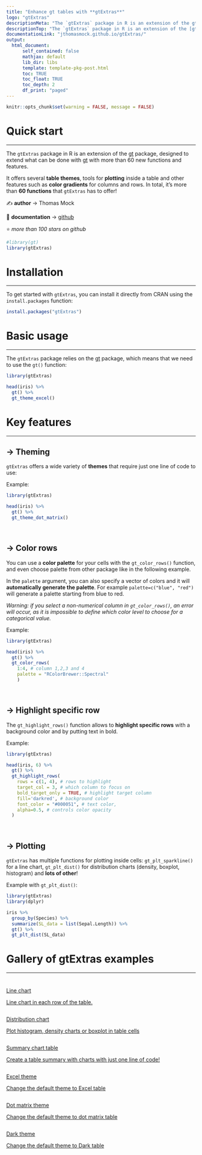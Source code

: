 ```yaml
---
title: "Enhance gt tables with **gtExtras**"
logo: "gtExtras"
descriptionMeta: "The `gtExtras` package in R is an extension of the gt package who provides lots of useful and easy-to-use functions that make gt tables even better!<br/>This post showcases the **key features** of `gtExtras` and provides a set of **table examples** using the package."
descriptionTop: "The `gtExtras` package in R is an extension of the [gt](https://r-graph-gallery.com/package/gt.html) package who provides lots of useful and easy-to-use functions that make gt tables even better!<br/>This post showcases the **key features** of `gtExtras` and provides a set of **table examples** using the package."
documentationLink: "jthomasmock.github.io/gtExtras/"
output:
  html_document:
      self_contained: false    
      mathjax: default
      lib_dir: libs
      template: template-pkg-post.html
      toc: TRUE
      toc_float: TRUE
      toc_depth: 2
      df_print: "paged"
---
```


```r
knitr::opts_chunk$set(warning = FALSE, message = FALSE)
```

<div class="container">

# Quick start
***
The `gtExtras` package in R is an extension of the [gt](https://r-graph-gallery.com/package/gt.html) package, designed to extend what can be done with [gt](https://r-graph-gallery.com/package/gt.html) with more than 60 new functions and features.

<div class = "row">

<div class = "col-md-5  col-sm-12 align-self-center">

It offers several **table themes**, tools for **plotting** inside a table and other features such as **color gradients** for columns and rows. In total, it's more than **60 functions** that `gtExtras` has to offer!

✍️ **author** &rarr; Thomas Mock

📘 **documentation** &rarr; [github](https://jthomasmock.github.io/gtExtras/)

⭐️ *more than 100 stars on github*
</div>

<div class = "col-md-7  col-sm-12">
```r
#library(gt)
library(gtExtras)
```
</div>
</div>

# Installation
***
To get started with `gtExtras`, you can install it directly from CRAN using the `install.packages` function:

```r
install.packages("gtExtras")
```

# Basic usage 
***

The `gtExtras` package relies on the [gt](https://r-graph-gallery.com/package/gt.html) package, which means that we need to use the `gt()` function:

```r
library(gtExtras)

head(iris) %>% 
  gt() %>% 
  gt_theme_excel()
```

# Key features
***

## &rarr; Theming
`gtExtras` offers a wide variety of **themes** that require just one line of code to use:

Example:

```r
library(gtExtras)

head(iris) %>% 
  gt() %>% 
  gt_theme_dot_matrix()
```

<br>

## &rarr; Color rows
You can use a **color palette** for your cells with the `gt_color_rows()` function, and even choose palette from other package like in the following example.

In the `palette` argument, you can also specify a vector of colors and it will **automatically generate the palette**. For example `palette=c("blue", "red")` will generate a palette starting from blue to red.

*Warning: if you select a non-numerical column in `gt_color_rows()`, an error will occur, as it is impossible to define which color level to choose for a categorical value.*

Example:

```r
library(gtExtras)

head(iris) %>%
  gt() %>%
  gt_color_rows(
    1:4, # column 1,2,3 and 4
    palette = "RColorBrewer::Spectral"
    )
```

<br>

## &rarr; Highlight specific row
The `gt_highlight_rows()` function allows to **highlight specific rows** with a background color and by putting text in bold.

Example:

```r
library(gtExtras)

head(iris, 6) %>%
  gt() %>%
  gt_highlight_rows(
    rows = c(1, 4), # rows to highlight
    target_col = 3, # which column to focus on
    bold_target_only = TRUE, # highlight target column 
    fill='darkred', # background color
    font_color = "#000051", # text color,
    alpha=0.5, # controls color opacity
  )
```

<br>

## &rarr; Plotting
`gtExtras` has multiple functions for plotting inside cells: `gt_plt_sparkline()` for a line chart, `gt_plt_dist()` for distribution charts (density, boxplot, histogram) and **lots of other**!

Example with `gt_plt_dist()`:

```r
library(gtExtras)
library(dplyr)

iris %>%
  group_by(Species) %>%
  summarize(SL_data = list(Sepal.Length)) %>%
  gt() %>%
  gt_plt_dist(SL_data)
```






# Gallery of gtExtras examples
***

<section class=bg id=portfolio style=padding-top:10px><div class=container><div class=row id=portfolio-items><div class='portfolio-item col-sm-6 col-md-4'><a class=portfolio-link href=../368-plotting-in-cells-with-gtextras.html><div class=portfolio-hover><div class=portfolio-hover-content><p>Line chart<p class=explanation_portfolio>Line chart in each row of the table.</div></div><img alt=''class='img-fluid imgOfPortfolio'src=../img/graph/368-plotting-in-cells-with-gtextras-1.png></a></div><div class='portfolio-item col-sm-6 col-md-4'><a class=portfolio-link href=../368-plotting-in-cells-with-gtextras.html><div class=portfolio-hover><div class=portfolio-hover-content><p>Distribution chart<p class=explanation_portfolio>Plot histogram, density charts or boxplot in table cells</div></div><img alt=''class='img-fluid imgOfPortfolio'src=../img/graph/368-plotting-in-cells-with-gtextras-2.png></a></div><div class='portfolio-item col-sm-6 col-md-4'><a class=portfolio-link href=../368-plotting-in-cells-with-gtextras.html><div class=portfolio-hover><div class=portfolio-hover-content><p>Summary chart table<p class=explanation_portfolio>Create a table summary with charts with just one line of code!</div></div><img alt=''class='img-fluid imgOfPortfolio'src=../img/graph/368-plotting-in-cells-with-gtextras-4.png></a></div><div class='portfolio-item col-sm-6 col-md-4'><a class=portfolio-link href=../369-custom-theme-in-gt-table-with-gtextras.html><div class=portfolio-hover><div class=portfolio-hover-content><p>Excel theme<p class=explanation_portfolio>Change the default theme to Excel table</div></div><img alt=''class='img-fluid imgOfPortfolio'src=../img/graph/369-custom-theme-in-gt-table-with-gtextras-1.png></a></div><div class='portfolio-item col-sm-6 col-md-4'><a class=portfolio-link href=../369-custom-theme-in-gt-table-with-gtextras.html><div class=portfolio-hover><div class=portfolio-hover-content><p>Dot matrix theme<p class=explanation_portfolio>Change the default theme to dot matrix table</div></div><img alt=''class='img-fluid imgOfPortfolio'src=../img/graph/369-custom-theme-in-gt-table-with-gtextras-2.png></a></div><div class='portfolio-item col-sm-6 col-md-4'><a class=portfolio-link href=../369-custom-theme-in-gt-table-with-gtextras.html><div class=portfolio-hover><div class=portfolio-hover-content><p>Dark theme<p class=explanation_portfolio>Change the default theme to Dark table</div></div><img alt=''class='img-fluid imgOfPortfolio'src=../img/graph/369-custom-theme-in-gt-table-with-gtextras-3.png></a></div></div></div></section>







<!-- Close container -->
</div>
